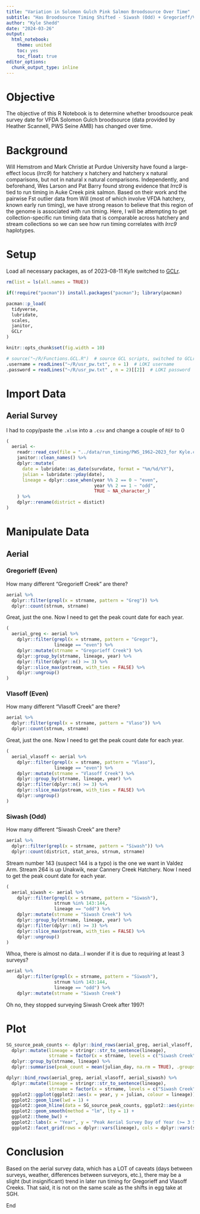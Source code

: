 ```yaml
---
title: "Variation in Solomon Gulch Pink Salmon Broodsource Over Time"
subtitle: "Has Broodsource Timing Shifted - Siwash (Odd) + Gregorieff/Vlasoff (Even) Creeks?"
author: "Kyle Shedd"
date: "2024-03-26"
output:
  html_notebook:
    theme: united
    toc: yes
    toc_float: true
editor_options: 
  chunk_output_type: inline
---
```


# Objective

The objective of this R Notebook is to determine whether broodsource peak survey date for VFDA Solomon Gulch broodsource (data provided by Heather Scannell, PWS Seine AMB) has changed over time. 

# Background

Will Hemstrom and Mark Christie at Purdue University have found a large-effect locus (*lrrc9*) for hatchery x hatchery and hatchery x natural comparisons, but not in natural x natural comparisons. Independently, and beforehand, Wes Larson and Pat Barry found strong evidence that *lrrc9* is tied to run timing in Auke Creek pink salmon. Based on their work and the pairwise Fst outlier data from Will (most of which involve VFDA hatchery, known early run timing), we have strong reason to believe that this region of the genome is associated with run timing. Here, I will be attempting to get collection-specific run timing data that is comparable across hatchery and stream collections so we can see how run timing correlates with *lrrc9* haplotypes.

# Setup

Load all necessary packages, as of 2023-08-11 Kyle switched to [GCLr](https://github.com/commfish/GCLr).
```r
rm(list = ls(all.names = TRUE))

if(!require("pacman")) install.packages("pacman"); library(pacman)

pacman::p_load(
  tidyverse,
  lubridate,
  scales,
  janitor,
  GCLr
)

knitr::opts_chunk$set(fig.width = 10)

# source("~/R/Functions.GCL.R")  # source GCL scripts, switched to GCLr package
.username = readLines("~/R/usr_pw.txt", n = 1)  # LOKI username
.password = readLines("~/R/usr_pw.txt" , n = 2)[[2]]  # LOKI password
```

# Import Data

## Aerial Survey

I had to copy/paste the `.xlsm` into a `.csv` and change a couple of `REF` to 0
```r
(
  aerial <-
    readr::read_csv(file = "../data/run_timing/PWS_1962–2023_for Kyle.csv") %>%
    janitor::clean_names() %>%
    dplyr::mutate(
      date = lubridate::as_date(survdate, format = "%m/%d/%Y"),
      julian = lubridate::yday(date),
      lineage = dplyr::case_when(year %% 2 == 0 ~ "even",
                                 year %% 2 == 1 ~ "odd",
                                 TRUE ~ NA_character_)
    ) %>% 
    dplyr::rename(district = distict)
)
```

# Manipulate Data

## Aerial

### Gregorieff (Even)

How many different "Gregorieff Creek" are there?
```r
aerial %>% 
  dplyr::filter(grepl(x = strname, pattern = "Greg")) %>% 
  dplyr::count(strnum, strname)
```

Great, just the one. Now I need to get the peak count date for each year.
```r
(
  aerial_greg <- aerial %>%
    dplyr::filter(grepl(x = strname, pattern = "Gregor"),
                  lineage == "even") %>%
    dplyr::mutate(strname = "Gregorieff Creek") %>% 
    dplyr::group_by(strname, lineage, year) %>%
    dplyr::filter(dplyr::n() >= 3) %>%
    dplyr::slice_max(pstream, with_ties = FALSE) %>% 
    dplyr::ungroup()
)
```

### Vlasoff (Even)

How many different "Vlasoff Creek" are there?
```r
aerial %>% 
  dplyr::filter(grepl(x = strname, pattern = "Vlaso")) %>% 
  dplyr::count(strnum, strname)
```

Great, just the one. Now I need to get the peak count date for each year.
```r
(
  aerial_vlasoff <- aerial %>%
    dplyr::filter(grepl(x = strname, pattern = "Vlaso"),
                  lineage == "even") %>%
    dplyr::mutate(strname = "Vlasoff Creek") %>% 
    dplyr::group_by(strname, lineage, year) %>%
    dplyr::filter(dplyr::n() >= 3) %>%
    dplyr::slice_max(pstream, with_ties = FALSE) %>% 
    dplyr::ungroup()
)
```

### Siwash (Odd)

How many different "Siwash Creek" are there?
```r
aerial %>% 
  dplyr::filter(grepl(x = strname, pattern = "Siwash")) %>% 
  dplyr::count(district, stat_area, strnum, strname)
```

Stream number 143 (suspect 144 is a typo) is the one we want in Valdez Arm. Stream 264 is up Unakwik, near Cannery Creek Hatchery. Now I need to get the peak count date for each year.
```r
(
  aerial_siwash <- aerial %>%
    dplyr::filter(grepl(x = strname, pattern = "Siwash"),
                  strnum %in% 143:144,
                  lineage == "odd") %>%
    dplyr::mutate(strname = "Siwash Creek") %>% 
    dplyr::group_by(strname, lineage, year) %>%
    dplyr::filter(dplyr::n() >= 3) %>%
    dplyr::slice_max(pstream, with_ties = FALSE) %>% 
    dplyr::ungroup()
)
```

Whoa, there is almost no data...I wonder if it is due to requiring at least 3 surveys?
```r
aerial %>%
    dplyr::filter(grepl(x = strname, pattern = "Siwash"),
                  strnum %in% 143:144,
                  lineage == "odd") %>%
    dplyr::mutate(strname = "Siwash Creek")
```

Oh no, they stopped surveying Siwash Creek after 1997!

# Plot

```r
SG_source_peak_counts <- dplyr::bind_rows(aerial_greg, aerial_vlasoff, aerial_siwash) %>% 
  dplyr::mutate(lineage = stringr::str_to_sentence(lineage),
                strname = factor(x = strname, levels = c("Siwash Creek", "Gregorieff Creek", "Vlasoff Creek"))) %>% 
  dplyr::group_by(strname, lineage) %>% 
  dplyr::summarise(peak_count = mean(julian_day, na.rm = TRUE), .groups = "drop")

dplyr::bind_rows(aerial_greg, aerial_vlasoff, aerial_siwash) %>% 
  dplyr::mutate(lineage = stringr::str_to_sentence(lineage),
                strname = factor(x = strname, levels = c("Siwash Creek", "Gregorieff Creek", "Vlasoff Creek"))) %>% 
  ggplot2::ggplot(ggplot2::aes(x = year, y = julian, colour = lineage)) +
  ggplot2::geom_line(lwd = 1) +
  ggplot2::geom_hline(data = SG_source_peak_counts, ggplot2::aes(yintercept = peak_count), lwd = 1, lty = 2) +
  ggplot2::geom_smooth(method = "lm", lty = 1) +
  ggplot2::theme_bw() +
  ggplot2::labs(x = "Year", y = "Peak Aerial Survey Day of Year (>= 3 Surveys/Year)", colour = "Lineage", title = "Solomon Gulch Broodsource Aerial Survey Timing") +
  ggplot2::facet_grid(rows = dplyr::vars(lineage), cols = dplyr::vars(strname))
```

# Conclusion

Based on the aerial survey data, which has a LOT of caveats (days between surveys, weather, differences between surveyors, etc.), there may be a slight (but insignificant) trend in later run timing for Gregorieff and Vlasoff Creeks. That said, it is not on the same scale as the shifts in egg take at SGH.

End
